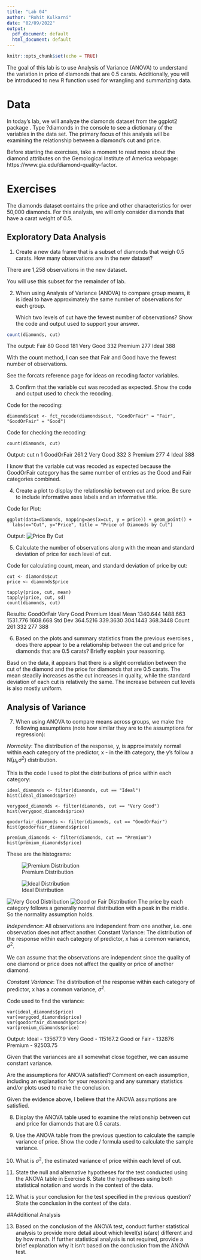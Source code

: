 ```yaml
---
title: "Lab 04"
author: "Rohit Kulkarni"
date: "02/09/2022"
output:
  pdf_document: default
  html_document: default
---
```


```r
knitr::opts_chunk$set(echo = TRUE)
```

The goal of this lab is to use Analysis of Variance (ANOVA) to understand the variation in price of diamonds that are 0.5 carats. Additionally, you will be introduced to new R function used for wrangling and summarizing data.

# Data

In today’s lab, we will analyze the diamonds dataset from the ggplot2 package . Type ?diamonds in the console to see a dictionary of the variables in the data set. The primary focus of this analysis will be examining the relationship between a diamond’s cut and price.

Before starting the exercises, take a moment to read more about the diamond attributes on the Gemological Institute of America webpage: https://www.gia.edu/diamond-quality-factor.


# Exercises 

The diamonds dataset contains the price and other characteristics for over 50,000 diamonds. For this analysis, we will only consider diamonds that have a carat weight of 0.5.

## Exploratory Data Analysis

1. Create a new data frame that is a subset of diamonds that weigh 0.5 carats. How many observations are in the new dataset?

  There are 1,258 observations in the new dataset.

You will use this subset for the remainder of lab.

2. When using Analysis of Variance (ANOVA) to compare group means, it is ideal to have approximately the same number of observations for each group.

      Which two levels of cut have the fewest number of observations? Show the code and output used to support your answer.
      
```r

count(diamonds, cut)

```
The output: 
Fair         80
Good        181
Very Good   332
Premium     277
Ideal       388

With the count method, I can see that Fair and Good have the fewest number of observations.
      
See the forcats reference page for ideas on recoding factor variables.

3. Confirm that the variable cut was recoded as expected. Show the code and output used to check the recoding.

Code for the recoding:

```
diamonds$cut <- fct_recode(diamonds$cut, "GoodOrFair" = "Fair", "GoodOrFair" = "Good")
```

Code for checking the recoding: 

```
count(diamonds, cut)
```

Output: 
  cut            n
  <ord>      <int>
1 GoodOrFair   261
2 Very Good    332
3 Premium      277
4 Ideal        388

I know that the variable cut was recoded as expected because the GoodOrFair category has 
the same number of entries as the Good and Fair categories combined. 

4. Create a plot to display the relationship between cut and price. Be sure to include informative axes labels and an informative title.

Code for Plot:
```
ggplot(data=diamonds, mapping=aes(x=cut, y = price)) + geom_point() + 
  labs(x="Cut", y="Price", title = "Price of Diamonds by Cut")
```
Output:
![Price By Cut](price_by_cut.png)


5. Calculate the number of observations along with the mean and standard deviation of price for each level of cut.

Code for calculating count, mean, and standard deviation of price by cut: 
```
cut <- diamonds$cut
price <- diamonds$price

tapply(price, cut, mean)
tapply(price, cut, sd)
count(diamonds, cut)
```
Results:
        GoodOrFair  Very Good    Premium      Ideal 
Mean      1340.644   1488.663   1531.776   1608.668 
Std Dev   364.5216   339.3630   304.1443   368.3448 
Count       261         332       277        388


6. Based on the plots and summary statistics from the previous exercises , does there appear to be a relationship between the cut and price for diamonds that are 0.5 carats? Briefly explain your reasoning.

Basd on the data, it appears that there is a slight correlation between the cut of the diamond and the price for diamonds that are 0.5 carats. The mean steadily increases as the cut increases in quality, while the standard deviation of each cut is relatively the same. The increase between cut levels is also mostly uniform. 

## Analysis of Variance

7. When using ANOVA to compare means across groups, we make the following assumptions (note how similar they are to the assumptions for regression):

  *Normality*: The distribution of the response, y, is approximately normal within each category of the predictor, x     - in the ith category, the y’s follow a N($\mu_i$,$\sigma^2$) distribution.
  
  This is the code I used to plot the distributions of price within each category:
  
  ```
  ideal_diamonds <- filter(diamonds, cut == "Ideal")
  hist(ideal_diamonds$price)

  verygood_diamonds <- filter(diamonds, cut == "Very Good")
  hist(verygood_diamonds$price)

  goodorfair_diamonds <- filter(diamonds, cut == "GoodOrFair")
  hist(goodorfair_diamonds$price)

  premium_diamonds <- filter(diamonds, cut == "Premium")
  hist(premium_diamonds$price)
  ```
  These are the histograms:
  
  ![Premium Distribution](premium_dist.png) 

  ![Ideal Distribution](ideal_distribution.png) 

   ![Very Good Distribution](verygood_dist.png) 
    ![Good or Fair Distribution](goodorfair_dist.png) 
   The price by each category follows a generally normal distribution with a peak in the middle. So the normality assumption holds.
   
  *Independence*: All observations are independent from one another, i.e. one observation does not affect another.
  Constant Variance: The distribution of the response within each category of predictor, x has a common variance,    $\sigma^2$.
  
  We can assume that the observations are independent since the quality of one diamond or price does not affect the quality or price of another diamond.

  *Constant Variance*: The distribution of the response within each category of predictor, x has a common variance,     $\sigma^2$.
  
  Code used to find the variance:
  
  ```
  var(ideal_diamonds$price)
  var(verygood_diamonds$price)
  var(goodorfair_diamonds$price)
  var(premium_diamonds$price)
  ```
  Output:
  Ideal - 135677.9
  Very Good - 115167.2
  Good or Fair - 132876
  Premium - 92503.75
  
  Given that the variances are all somewhat close together, we can assume constant variance.
  
Are the assumptions for ANOVA satisfied? Comment on each assumption, including an explanation for your reasoning and any summary statistics and/or plots used to make the conclusion.

  Given the evidence above, I believe that the ANOVA assumptions are satisfied.

8. Display the ANOVA table used to examine the relationship between cut and price for diamonds that are 0.5 carats.

  

9. Use the ANOVA table from the previous question to calculate the sample variance of price. Show the code / formula used to calculate the sample variance.

10. What is $\sigma^2$, the estimated variance of price within each level of cut.

11. State the null and alternative hypotheses for the test conducted using the ANOVA table in Exercise 8. State the hypotheses using both statistical notation and words in the context of the data.

12. What is your conclusion for the test specified in the previous question? State the conclusion in the context of the data.
  
##Additional Analysis

13. Based on the conclusion of the ANOVA test, conduct further statistical analysis to provide more detail about which level(s) is(are) different and by how much. If further statistical analysis is not required, provide a brief explanation why it isn’t based on the conclusion from the ANOVA test.


